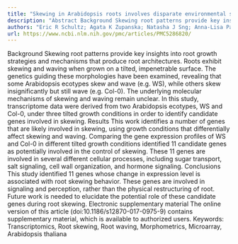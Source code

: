 ```yaml
---
title: "Skewing in Arabidopsis roots involves disparate environmental signaling pathways"
description: "Abstract Background Skewing root patterns provide key insights into root growth strategies and mechanisms that produce root architectures. Roots exhibit skewing and waving when grown on a tilted, impe..."
authors: "Eric R Schultz; Agata K Zupanska; Natasha J Sng; Anna-Lisa Paul; Robert J Ferl"
url: https://www.ncbi.nlm.nih.gov/pmc/articles/PMC5286820/
---
```


Background Skewing root patterns provide key insights into root growth strategies and mechanisms that produce root architectures. Roots exhibit skewing and waving when grown on a tilted, impenetrable surface. The genetics guiding these morphologies have been examined, revealing that some Arabidopsis ecotypes skew and wave (e.g. WS), while others skew insignificantly but still wave (e.g. Col-0). The underlying molecular mechanisms of skewing and waving remain unclear. In this study, transcriptome data were derived from two Arabidopsis ecotypes, WS and Col-0, under three tilted growth conditions in order to identify candidate genes involved in skewing. Results This work identifies a number of genes that are likely involved in skewing, using growth conditions that differentially affect skewing and waving. Comparing the gene expression profiles of WS and Col-0 in different tilted growth conditions identified 11 candidate genes as potentially involved in the control of skewing. These 11 genes are involved in several different cellular processes, including sugar transport, salt signaling, cell wall organization, and hormone signaling. Conclusions This study identified 11 genes whose change in expression level is associated with root skewing behavior. These genes are involved in signaling and perception, rather than the physical restructuring of root. Future work is needed to elucidate the potential role of these candidate genes during root skewing. Electronic supplementary material The online version of this article (doi:10.1186/s12870-017-0975-9) contains supplementary material, which is available to authorized users. Keywords: Transcriptomics, Root skewing, Root waving, Morphometrics, Microarray, Arabidopsis thaliana
